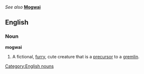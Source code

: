 ''See also'' '''[[Mogwai]]'''

==English==
[[Category:English nouns]]
===Noun===
'''mogwai'''
#A fictional, [[furry]], cute creature that is a [[precursor]] to a [[gremlin]].